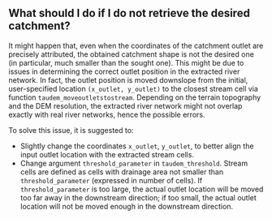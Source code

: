 ## What should I do if I do not retrieve the desired catchment?

It might happen that, even when the coordinates of the catchment outlet are precisely attributed, the obtained catchment shape is not the desired one (in particular, much smaller than the sought one). This might be due to issues in determining the correct outlet position in the extracted river network. In fact, the outlet position is moved downslope from the initial, user-specified location `(x_outlet, y_outlet)` to the closest stream cell via function `taudem_moveoutletstostream`. Depending on the terrain topography and the DEM resolution, the extracted river network might not overlap exactly with real river networks, hence the possible errors.

To solve this issue, it is suggested to:

- Slightly change the coordinates `x_outlet`, `y_outlet`, to better align the input outlet location with the extracted stream cells.
- Change argument `threshold_parameter` in `taudem_threshold`. Stream cells are defined as cells with drainage area not smaller than `threshold_parameter` (expressed in number of cells). If `threshold_parameter` is too large, the actual outlet location will be moved too far away in the downstream direction; if too small, the actual outlet location will not be moved enough in the downstream direction.
